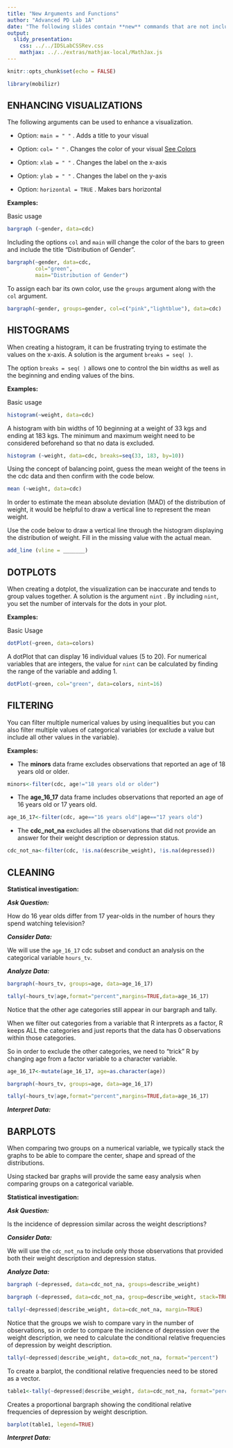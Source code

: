 ```yaml
---
title: "New Arguments and Functions"
author: "Advanced PD Lab 1A"
date: "The following slides contain **new** commands that are not included in the RStudio codes and functions handout."
output: 
  slidy_presentation: 
    css: ../../IDSLabCSSRev.css
    mathjax: ../../extras/mathjax-local/MathJax.js
---
```


```r
knitr::opts_chunk$set(echo = FALSE)
```

```r
library(mobilizr)
```

## ENHANCING VISUALIZATIONS

The following arguments can be used to enhance a visualization.

* Option:  `main = " "` .  Adds a title to your visual  

* Option:  `col= " "` . Changes the color of your visual <a href="http://www.stat.columbia.edu/~tzheng/files/Rcolor.pdf"  target="_blank">See Colors</a>

* Option:  `xlab = " "` .  Changes the label on the x-axis  

* Option:  `ylab = " "` . Changes the label on the y-axis  

* Option:  `horizontal = TRUE` . Makes bars horizontal



**Examples:**  

Basic usage  

```r
bargraph (~gender, data=cdc)
```

Including the options `col` and `main` will change the color of the bars to green and include the title "Distribution of Gender".

```r
bargraph(~gender, data=cdc, 
         col="green", 
         main="Distribution of Gender")
```

To assign each bar its own color, use the `groups` argument along with the `col` argument.  

```r
bargraph(~gender, groups=gender, col=c("pink","lightblue"), data=cdc)
```

## HISTOGRAMS

When creating a histogram, it can be frustrating trying to estimate the values on the x-axis. A solution is the argument `breaks = seq( )`.  

The option  `breaks = seq( )`  allows one to control the bin widths as well as the beginning and ending values of the bins.  

**Examples:**  

Basic usage 

```r
histogram(~weight, data=cdc)
```

A histogram with bin widths of 10 beginning at a weight of 33 kgs and ending at 183 kgs. The minimum and maximum weight need to be considered beforehand so that no data is excluded.  

```r
histogram (~weight, data=cdc, breaks=seq(33, 183, by=10))
```

Using the concept of balancing point, guess the mean weight of the teens in the cdc data and then confirm with the code below.  

```r
mean (~weight, data=cdc)
``` 
    
In order to estimate the mean absolute deviation (MAD) of the distribution of weight, it would be helpful to draw a vertical line to represent the mean weight.  

Use the code below to draw a vertical line through the histogram displaying the distribution of weight. Fill in the missing value with the actual mean.  

```r
add_line (vline = _______)
``` 

## DOTPLOTS  

When creating a dotplot, the visualization can be inaccurate and tends to group values together. A solution is the argument `nint` . By including `nint`, you set the number of intervals for the dots in your plot.  

**Examples:** 

Basic Usage  

```r
dotPlot(~green, data=colors)
```

A dotPlot that can display 16 individual values (5 to 20). For numerical variables that are integers, the value for `nint` can be calculated by finding the range of the variable and adding 1.  

```r
dotPlot(~green, col="green", data=colors, nint=16) 
```

## FILTERING 

You can filter multiple numerical values by using inequalities but you can also filter multiple values of categorical variables (or exclude a value but include all other values in the variable).  

**Examples:**  

* The <b>minors</b> data frame excludes observations that reported an age of 18 years old or older.  

```r
minors<-filter(cdc, age!="18 years old or older")
```

* The <b>age_16_17</b> data frame includes observations that reported an age of 16 years old or 17 years old.    

```r
age_16_17<-filter(cdc, age=="16 years old"|age=="17 years old")
```

* The <b>cdc_not_na</b> excludes all the observations that did not provide an answer for their weight description or depression status.  

```r
cdc_not_na<-filter(cdc, !is.na(describe_weight), !is.na(depressed))
```

## CLEANING  

**Statistical investigation:**

<b><i> Ask Question:</b></i>  

How do 16 year olds differ from 17 year-olds in the number of hours they spend watching television?   

<b><i> Consider Data:</b></i>  

We will use the `age_16_17` cdc subset and conduct an analysis on the categorical variable `hours_tv`.

<b><i> Analyze Data:</b></i>  


```r
bargraph(~hours_tv, groups=age, data=age_16_17)
```

```r
tally(~hours_tv|age,format="percent",margins=TRUE,data=age_16_17)
```

Notice that the other age categories still appear in our bargraph and tally.  

When we filter out categories from a variable that R interprets as a factor, R keeps ALL the categories and just reports that the data has 0 observations within those categories.  

So in order to exclude the other categories, we need to “trick” R by changing age from a factor variable to a character variable.  

```r
age_16_17<-mutate(age_16_17, age=as.character(age))
```

```r
bargraph(~hours_tv, groups=age, data=age_16_17)
```

```r
tally(~hours_tv|age,format="percent",margins=TRUE,data=age_16_17)
```

<b><i> Interpret Data:</b></i>

## BARPLOTS  

When comparing two groups on a numerical variable, we typically stack the graphs to be able to compare the center, shape and spread of the distributions.  

Using stacked bar graphs will provide the same easy analysis when comparing groups on a categorical variable.  

**Statistical investigation:**  

<b><i> Ask Question:</b></i>  

Is the incidence of depression similar across the weight descriptions?  

<b><i> Consider Data:</b></i>  

We will use the `cdc_not_na` to include only those observations that provided both their weight description and depression status.  

<b><i> Analyze Data:</b></i>  

```r
bargraph (~depressed, data=cdc_not_na, groups=describe_weight)
```

```r
bargraph (~depressed, data=cdc_not_na, group=describe_weight, stack=TRUE)
```

```r
tally(~depressed|describe_weight, data=cdc_not_na, margin=TRUE)
```

Notice that the groups we wish to compare vary in the number of observations, so in order to compare the incidence of depression over the weight description, we need to calculate the conditional relative frequencies of depression by weight description.  

```r
tally(~depressed|describe_weight, data=cdc_not_na, format="percent")
```

To create a barplot, the conditional relative frequencies need to be stored as a vector.  

```r
table1<-tally(~depressed|describe_weight, data=cdc_not_na, format="percent")
```

Creates a proportional bargraph showing the conditional relative frequencies of depression by weight description.  

```r
barplot(table1, legend=TRUE)
```

<b><i> Interpret Data:</b></i> 